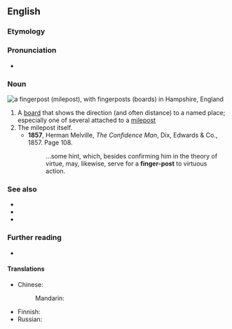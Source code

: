 ==English==

===Etymology===
{{compound|en|finger|post}}

===Pronunciation===
* {{a|UK}} {{IPA|en|/ˈfɪŋ.ɡə(ɹ)ˌpəʊst/}}

===Noun===
[[File:Fingerpost at Chawton.jpg|thumb|right|a '''fingerpost''' (milepost), with '''fingerposts''' (boards) in Hampshire, England]]
{{en-noun}}

# A [[board]] that shows the direction (and often distance) to a named place; especially one of several attached to a [[milepost]]
# The milepost itself.
#* '''1857''', Herman Melville, ''The Confidence Man'',  Dix, Edwards & Co., 1857. Page 108.
#*: ...some hint, which, besides confirming him in the theory of virtue, may, likewise, serve for a '''finger-post''' to virtuous action.

===See also===
* {{l|en|guidepost}}
* {{l|en|signpost}}
* {{l|en|waymark}}

===Further reading===
* {{pedialite}}

====Translations====
{{trans-top|board that shows the direction to a named place}}
* Chinese:
*: Mandarin: {{t-needed|cmn}}
{{trans-mid}}
* Finnish: {{t|fi|tienviitta}}
* Russian: {{t-needed|ru}}
{{trans-bottom}}

{{trans-see|the milepost itself|milepost}}